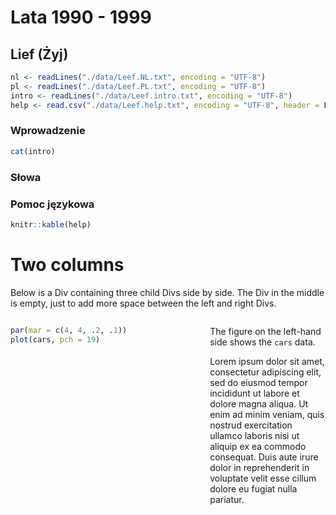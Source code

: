 # Lata 1990 - 1999


## Lief (Żyj) 

```r
nl <- readLines("./data/Leef.NL.txt", encoding = "UTF-8")
pl <- readLines("./data/Leef.PL.txt", encoding = "UTF-8")
intro <- readLines("./data/Leef.intro.txt", encoding = "UTF-8")
help <- read.csv("./data/Leef.help.txt", encoding = "UTF-8", header = F)
```

### Wprowadzenie

```r
cat(intro)
```

### Słowa

<!-- :::::: {.columns} -->

<!-- ::: {.column width="48%" data-latex="{2.64in}"} -->

<!-- ```{r, echo=FALSE, results = "asis"} -->
<!--  for(i in c(1:length(nl))){ -->
<!--    line <- paste0(nl[i], "  \n")  -->
<!--    cat(line) -->
<!--     } -->
<!-- ``` -->
<!-- ::: -->

<!-- ::: {.column width="4%" data-latex="{0.22in}"} -->
<!-- \  -->
<!-- <!-- an empty Div (with a white space), serving as -->
<!-- a column separator -->

<!-- ::: -->

<!-- ::: {.column width="48%" data-latex="{2.64in}"} -->

<!-- ```{r, echo=FALSE, results = "asis"} -->
<!--  for(i in c(1:length(pl))){ -->
<!--    line <- paste0(pl[i], "  \n")  -->
<!--    cat(line) -->
<!--  } -->
<!-- ``` -->

<!-- ::: -->

<!-- :::::: -->



<!-- :::::: {.columns} -->

<!-- ::: {.column width="55%" data-latex="{2.64in}"} -->
<!-- ```{r, echo=FALSE, fig.width=5, fig.height=4} -->
<!-- par(mar = c(4, 4, .2, .1)) -->
<!-- plot(cars, pch = 19) -->
<!-- ``` -->
<!-- ::: -->

<!-- ::: {.column width="5%" data-latex="{0.22in}"} -->
<!-- \  -->
<!-- <!-- an empty Div (with a white space), serving as -->
<!-- a column separator --> 
<!-- ::: -->

<!-- ::: {.column width="40%" data-latex="{2.64in}"} -->
<!-- The figure on the left-hand side shows the `cars` data. -->

<!-- Lorem ipsum dolor sit amet, consectetur adipiscing elit, sed do -->
<!-- eiusmod tempor incididunt ut labore et dolore magna aliqua. Ut -->
<!-- enim ad minim veniam, quis nostrud exercitation ullamco laboris -->
<!-- nisi ut aliquip ex ea commodo consequat. Duis aute irure dolor -->
<!-- in reprehenderit in voluptate velit esse cillum dolore eu fugiat -->
<!-- nulla pariatur. -->
<!-- ::: -->
<!-- :::::: -->


### Pomoc językowa

```r
knitr::kable(help)
```
# Two columns

Below is a Div containing three child Divs side by side. The Div
in the middle is empty, just to add more space between the left
and right Divs.

:::::: {.columns}

::: {.column width="55%" data-latex="{4cm}"}
```r
par(mar = c(4, 4, .2, .1))
plot(cars, pch = 19)
```
:::

::: {.column width="5%" data-latex="{1cm}"}
\ 
<!-- an empty Div (with a white space), serving as
a column separator -->
:::

::: {.column width="40%" data-latex="{4cm}"}
The figure on the left-hand side shows the `cars` data.

Lorem ipsum dolor sit amet, consectetur adipiscing elit, sed do
eiusmod tempor incididunt ut labore et dolore magna aliqua. Ut
enim ad minim veniam, quis nostrud exercitation ullamco laboris
nisi ut aliquip ex ea commodo consequat. Duis aute irure dolor
in reprehenderit in voluptate velit esse cillum dolore eu fugiat
nulla pariatur.
:::
::::::
